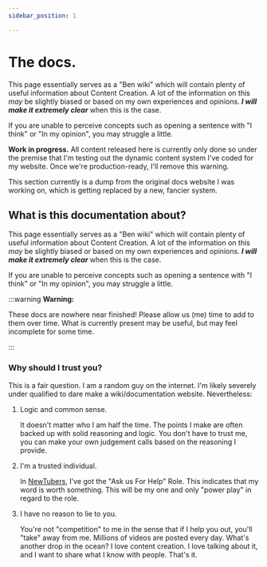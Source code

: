 ---
sidebar_position: 1

---
# The docs.

This page essentially serves as a "Ben wiki" which will contain plenty of useful information about Content Creation.
A lot of the information on this *may* be slightly biased or based on my own experiences and opinions. ***I will make it extremely clear*** when this is the case.

If you are unable to perceive concepts such as opening a sentence with "I think" or "In my opinion", you may struggle a little.

**Work in progress.** All content released here is currently only done so under the premise that I'm testing out the dynamic content system I've coded for my website. Once we're production-ready, I'll remove this warning.

This section currently is a dump from the original docs website I was working on, which is getting replaced by a new, fancier system.

## What is this documentation about?

This page essentially serves as a "Ben wiki" which will contain plenty of useful information about Content Creation.
A lot of the information on this *may* be slightly biased or based on my own experiences and opinions. ***I will make it extremely clear*** when this is the case.

If you are unable to perceive concepts such as opening a sentence with "I think" or "In my opinion", you may struggle a little.

:::warning
**Warning:**

These docs are nowhere near finished! Please allow us (me) time to add to them over time. What is currently present may be useful, but may feel incomplete for some time.

:::

### Why should I trust you?

This is a fair question. I am a random guy on the internet. I'm likely severely under qualified to dare make a wiki/documentation website. Nevertheless:

1. Logic and common sense.

    It doesn't matter who I am half the time. The points I make are often backed up with solid reasoning and logic. You don't have to trust me, you can make your own judgement calls based on the reasoning I provide.
2. I'm a trusted individual.

    In [NewTubers](newtubers), I've got the "Ask us For Help" Role. This indicates that my word is worth something. This will be my one and only "power play" in regard to the role.
3. I have no reason to lie to you.

    You're not "competition" to me in the sense that if I help you out, you'll "take" away from me. Millions of videos are posted every day. What's another drop in the ocean?
    I love content creation. I love talking about it, and I want to share what I know with people. That's it.



